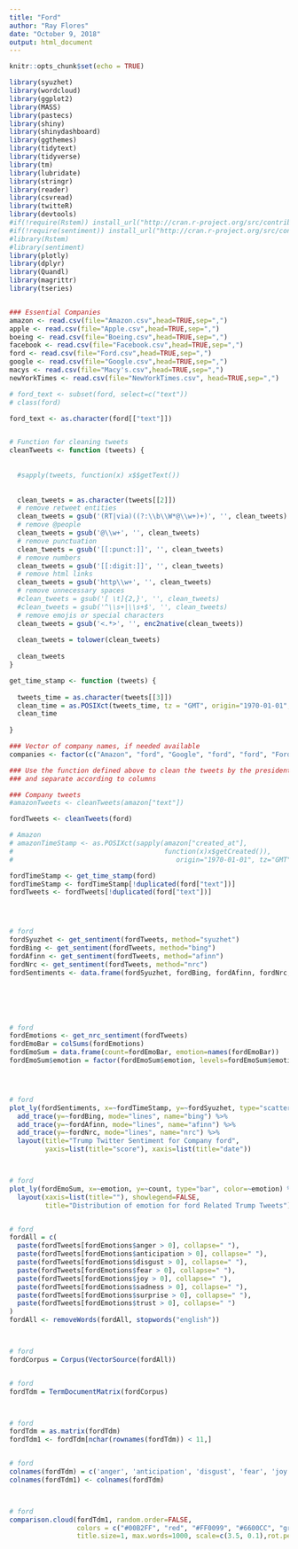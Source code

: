 ---
title: "Ford"
author: "Ray Flores"
date: "October 9, 2018"
output: html_document
---

```{r setup, include=FALSE}
knitr::opts_chunk$set(echo = TRUE)

library(syuzhet)
library(wordcloud)
library(ggplot2)
library(MASS)
library(pastecs)
library(shiny)
library(shinydashboard)
library(ggthemes)
library(tidytext)
library(tidyverse)
library(tm)
library(lubridate)
library(stringr)
library(reader)
library(csvread)
library(twitteR)
library(devtools)
#if(!require(Rstem)) install_url("http://cran.r-project.org/src/contrib/Archive/Rstem/Rstem_0.4-1.tar.gz")
#if(!require(sentiment)) install_url("http://cran.r-project.org/src/contrib/Archive/sentiment/sentiment_0.2.tar.gz")
#library(Rstem)
#library(sentiment)
library(plotly)
library(dplyr)
library(Quandl)
library(magrittr)
library(tseries)


### Essential Companies
amazon <- read.csv(file="Amazon.csv",head=TRUE,sep=",")
apple <- read.csv(file="Apple.csv",head=TRUE,sep=",")
boeing <- read.csv(file="Boeing.csv",head=TRUE,sep=",")
facebook <- read.csv(file="Facebook.csv",head=TRUE,sep=",")
ford <- read.csv(file="Ford.csv",head=TRUE,sep=",")
google <- read.csv(file="Google.csv",head=TRUE,sep=",")
macys <- read.csv(file="Macy's.csv",head=TRUE,sep=",")
newYorkTimes <- read.csv(file="NewYorkTimes.csv", head=TRUE,sep=",")

# ford_text <- subset(ford, select=c("text"))
# class(ford)

ford_text <- as.character(ford[["text"]])


# Function for cleaning tweets
cleanTweets <- function (tweets) {
  
  
  #sapply(tweets, function(x) x$$getText())
  
  
  clean_tweets = as.character(tweets[[2]])
  # remove retweet entities
  clean_tweets = gsub('(RT|via)((?:\\b\\W*@\\w+)+)', '', clean_tweets)
  # remove @people
  clean_tweets = gsub('@\\w+', '', clean_tweets)
  # remove punctuation
  clean_tweets = gsub('[[:punct:]]', '', clean_tweets)
  # remove numbers
  clean_tweets = gsub('[[:digit:]]', '', clean_tweets)
  # remove html links
  clean_tweets = gsub('http\\w+', '', clean_tweets)
  # remove unnecessary spaces
  #clean_tweets = gsub('[ \t]{2,}', '', clean_tweets)
  #clean_tweets = gsub('^\\s+|\\s+$', '', clean_tweets)
  # remove emojis or special characters
  clean_tweets = gsub('<.*>', '', enc2native(clean_tweets))
  
  clean_tweets = tolower(clean_tweets)
  
  clean_tweets
}

get_time_stamp <- function (tweets) {
  
  tweets_time = as.character(tweets[[3]])
  clean_time = as.POSIXct(tweets_time, tz = "GMT", origin="1970-01-01", format = "%D %k ")
  clean_time
  
}

### Vector of company names, if needed available
companies <- factor(c("Amazon", "ford", "Google", "ford", "ford", "Ford"))

### Use the function defined above to clean the tweets by the president 
### and separate according to columns 

### Company tweets
#amazonTweets <- cleanTweets(amazon["text"])

fordTweets <- cleanTweets(ford)

# Amazon
# amazonTimeStamp <- as.POSIXct(sapply(amazon["created_at"], 
#                                      function(x)x$getCreated()), 
#                                         origin="1970-01-01", tz="GMT")

fordTimeStamp <- get_time_stamp(ford)
fordTimeStamp <- fordTimeStamp[!duplicated(ford["text"])]
fordTweets <- fordTweets[!duplicated(ford["text"])]




# ford
fordSyuzhet <- get_sentiment(fordTweets, method="syuzhet")
fordBing <- get_sentiment(fordTweets, method="bing")
fordAfinn <- get_sentiment(fordTweets, method="afinn")
fordNrc <- get_sentiment(fordTweets, method="nrc")
fordSentiments <- data.frame(fordSyuzhet, fordBing, fordAfinn, fordNrc, fordTimeStamp)






# ford
fordEmotions <- get_nrc_sentiment(fordTweets)
fordEmoBar = colSums(fordEmotions)
fordEmoSum = data.frame(count=fordEmoBar, emotion=names(fordEmoBar))
fordEmoSum$emotion = factor(fordEmoSum$emotion, levels=fordEmoSum$emotion[order(fordEmoSum$count, decreasing = TRUE)])




# ford
plot_ly(fordSentiments, x=~fordTimeStamp, y=~fordSyuzhet, type="scatter", mode="jitter", name="syuzhet") %>%
  add_trace(y=~fordBing, mode="lines", name="bing") %>%
  add_trace(y=~fordAfinn, mode="lines", name="afinn") %>%
  add_trace(y=~fordNrc, mode="lines", name="nrc") %>%
  layout(title="Trump Twitter Sentiment for Company ford",
         yaxis=list(title="score"), xaxis=list(title="date"))



# ford
plot_ly(fordEmoSum, x=~emotion, y=~count, type="bar", color=~emotion) %>%
  layout(xaxis=list(title=""), showlegend=FALSE,
         title="Distribution of emotion for ford Related Trump Tweets")


# ford
fordAll = c(
  paste(fordTweets[fordEmotions$anger > 0], collapse=" "),
  paste(fordTweets[fordEmotions$anticipation > 0], collapse=" "),
  paste(fordTweets[fordEmotions$disgust > 0], collapse=" "),
  paste(fordTweets[fordEmotions$fear > 0], collapse=" "),
  paste(fordTweets[fordEmotions$joy > 0], collapse=" "),
  paste(fordTweets[fordEmotions$sadness > 0], collapse=" "),
  paste(fordTweets[fordEmotions$surprise > 0], collapse=" "),
  paste(fordTweets[fordEmotions$trust > 0], collapse=" ")
)
fordAll <- removeWords(fordAll, stopwords("english"))



# ford
fordCorpus = Corpus(VectorSource(fordAll))


# ford
fordTdm = TermDocumentMatrix(fordCorpus)



# ford
fordTdm = as.matrix(fordTdm)
fordTdm1 <- fordTdm[nchar(rownames(fordTdm)) < 11,]


# ford
colnames(fordTdm) = c('anger', 'anticipation', 'disgust', 'fear', 'joy', 'sadness', 'surprise', 'trust')
colnames(fordTdm1) <- colnames(fordTdm)



# ford
comparison.cloud(fordTdm1, random.order=FALSE,
                 colors = c("#00B2FF", "red", "#FF0099", "#6600CC", "green", "orange", "blue", "brown"),
                 title.size=1, max.words=1000, scale=c(3.5, 0.1),rot.per=0.4)


```